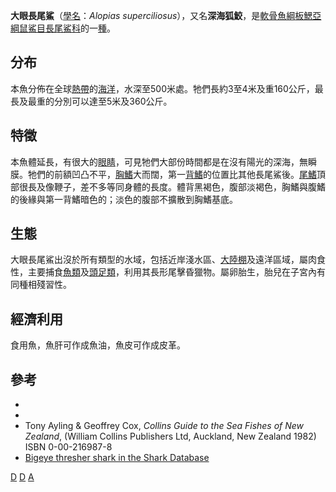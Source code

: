 {{Speciesbox
| taxon = Alopias superciliosus
| binomial_authority = [[Richard_Thomas_Lowe|Lowe]], 1841
| fossil_range = {{Fossil range|16|0|ref=<ref name="yabumoto and uyeno">{{cite journal |author1=Yabumoto, Y.  |author2=Uyeno, T.  |lastauthoramp=yes |title=Late Mesozoic and Cenozoic fish faunas of Japan |journal=The Island Arc |year=1994 |volume=3 |issue=4  |pages=255–269 |doi=10.1111/j.1440-1738.1994.tb00115.x}}</ref>}}
| image =Alopias superciliosus.jpg
| image_width = 250px
| status = VU
| status_system = iucn3.1
| status_ref = <ref name="iucn-pr">{{cite press release |title=More oceanic sharks added to the IUCN Red List |publisher=[[IUCN|IUCN]] |date=2007-02-22 |url=http://www.iucn.org/en/news/archive/2007/02/22_pr_sharks.htm |format= |language= |accessdate=2007-02-25 |quote=All three species of thresher sharks, known for scythe-like tails that can be as long as their bodies - were listed as ''Vulnerable'' globally. |deadurl=yes |archiveurl=https://web.archive.org/web/20080706152000/http://www.iucn.org/en/news/archive/2007/02/22_pr_sharks.htm |archivedate=2008-07-06 }}</ref>
| range_map = Bigeye Thresher.png
| synonyms = *''Alopecias superciliosus''<br /><small>Lowe, 1841</small>
*''Alopias profundus''<br /><small>Nakamura, 1935</small>
}}

'''大眼長尾鯊'''（[[學名|學名]]：''Alopias superciliosus''），又名'''深海狐鮫'''，是[[軟骨魚綱|軟骨魚綱]][[板鰓亞綱|板鰓亞綱]][[鼠鯊目|鼠鯊目]][[長尾鯊科|長尾鯊科]]的一[[種|種]]。

==分布==
本魚分佈在全球[[熱帶|熱帶]]的[[海洋|海洋]]，水深至500米處。牠們長約3至4米及重160公斤，最長及最重的分別可以達至5米及360公斤。

==特徵==
本魚體延長，有很大的[[眼睛|眼睛]]，可見牠們大部份時間都是在沒有陽光的深海，無瞬膜。牠們的前額凹凸不平，[[胸鰭|胸鰭]]大而闊，第一[[背鰭|背鰭]]的位置比其他長尾鯊後。[[尾鰭|尾鰭]]頂部很長及像鞭子，差不多等同身體的長度。體背黑褐色，腹部淡褐色，胸鰭與腹鰭的後緣與第一背鰭暗色的；淡色的腹部不擴散到胸鰭基底。

==生態==
大眼長尾鯊出沒於所有類型的水域，包括近岸淺水區、[[大陸棚|大陸棚]]及遠洋區域，屬肉食性，主要捕食[[魚類|魚類]]及[[頭足類|頭足類]]，利用其長形尾擊昏獵物。屬卵胎生，胎兒在子宮內有同種相殘習性。

==經濟利用==
食用魚，魚肝可作成魚油，魚皮可作成皮革。

==參考==
{{Reflist}}
* {{ITIS|ID=159921|taxon=Alopias superciliosus|year=2006|date=18 April}}
* {{FishBase species | genus = Alopias | species = superciliosus | month = January | year = 2006}}
*Tony Ayling & Geoffrey Cox, ''Collins Guide to the Sea Fishes of New Zealand'',  (William Collins Publishers Ltd, Auckland, New Zealand 1982) ISBN 0-00-216987-8
* [http://www.shark.ch/Database/Search/species.html?sh_id=1116 Bigeye thresher shark in the Shark Database]{{Wayback|url=http://www.shark.ch/Database/Search/species.html?sh_id=1116 |date=20070927223142 }}
{{Taxonbar|from=Q508067}}

[[Category:食用鱼|D]]
[[Category:长尾鲨科|D]]
[[Category:1841年描述的魚類|A]]